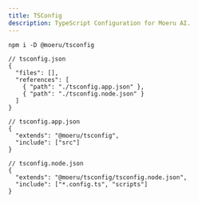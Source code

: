 ```yaml
---
title: TSConfig
description: TypeScript Configuration for Moeru AI.
---
```


```package-install
npm i -D @moeru/tsconfig
```

```jsonc
// tsconfig.json
{
  "files": [],
  "references": [
    { "path": "./tsconfig.app.json" },
    { "path": "./tsconfig.node.json" }
  ]
}
```

```jsonc
// tsconfig.app.json
{
  "extends": "@moeru/tsconfig",
  "include": ["src"]
}
```

```jsonc
// tsconfig.node.json
{
  "extends": "@moeru/tsconfig/tsconfig.node.json",
  "include": ["*.config.ts", "scripts"]
}
```
